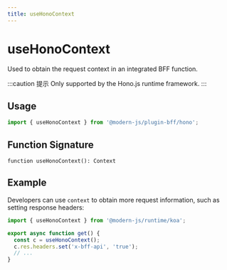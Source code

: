 ```yaml
---
title: useHonoContext
---
```

# useHonoContext

Used to obtain the request context in an integrated BFF function.

:::caution 提示
Only supported by the Hono.js runtime framework.
:::

## Usage

```ts
import { useHonoContext } from '@modern-js/plugin-bff/hono';
```

## Function Signature

`function useHonoContext(): Context`

## Example

Developers can use `context` to obtain more request information, such as setting response headers:

```ts
import { useHonoContext } from '@modern-js/runtime/koa';

export async function get() {
  const c = useHonoContext();
  c.res.headers.set('x-bff-api', 'true');
  // ...
}
```
